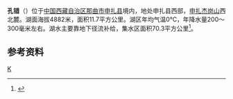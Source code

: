 {{ViewTibetanScript}}
{{Infobox_lake
 |湖泊名稱 =孔错
 |湖泊照片 = 
 |湖泊照片標題 = 
 |測深圖 =
 |測深圖標題 =
 |湖泊所在地 = [[中国|中国]][[西藏|西藏]]
 |座標 = {{coord |30|49|N|88|21|E|display=inline,title|scale:500000_type:waterbody_region:CN}}
 |湖泊類別 =[[咸水湖|咸水湖]] 
 |流入 =
 |流出 =
 |集水區面積 =70.3平方公里
 |集水區國家 =
 |湖泊長度 =5.5公里
 |湖泊闊度 =最大2.6公里<br />平均2.13公里
 |湖泊面積 =11.7平方公里
 |平均深度 = 
 |最深深度 = 
 |水體體積 = 
 |湖水停留時間 =
 |湖岸線長度 =
 |海拔高度 =4882米
 |湖中島嶼 =
 |湖邊城鎮 =
}}
{{Location map
 |China Tibet
 |mark=<!--dot-->Blue pog.svg
 |lat_deg=30|lat_min=49|lat_sec =
 |lon_deg=88|lon_min=21|lon_sec =
 |caption=孔错在[[西藏|西藏]]的位置。
 |position=right
 |width=350
 |float=right
}}
'''孔错'''（{{bo|z=ཁུག་མཚོ།|w=khug mtsho|t=Khuk Tso}}）位于[[中国|中国]][[西藏自治区|西藏自治区]][[那曲市|那曲市]][[申扎县|申扎县]]境内，地处申扎县西部，[[申扎杰岗山|申扎杰岗山]]西北麓。湖面海拔4882米，面积11.7平方公里。湖区年均气温0℃，年降水量200～300毫米左右。湖水主要靠地下径流补给，集水区面积70.3平方公里<ref>{{cite book zh |author=王苏民 窦鸿身 |title=中国湖泊志 |format=M |edition=1 |location=北京 |publisher=科学出版社 |date=1998|pages=468|id= ISBN 7-03-006706-1}}</ref>。
==参考资料==
{{reflist}}

[[Category:申扎县湖泊|K]]
